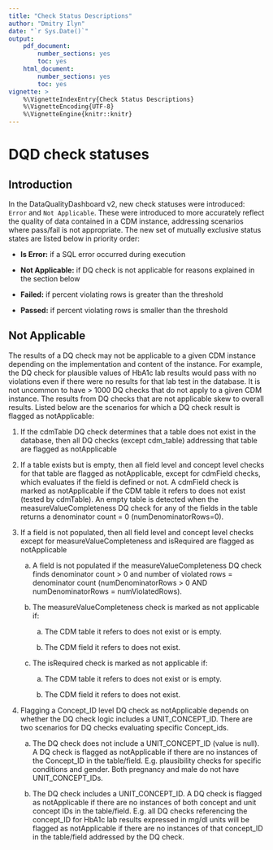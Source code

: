 ```yaml
---
title: "Check Status Descriptions"
author: "Dmitry Ilyn"
date: "`r Sys.Date()`"
output:
    pdf_document:
        number_sections: yes
        toc: yes
    html_document:
        number_sections: yes
        toc: yes
vignette: >
    %\VignetteIndexEntry{Check Status Descriptions}
    %\VignetteEncoding{UTF-8}
    %\VignetteEngine{knitr::knitr}
---
```


# DQD check statuses

## Introduction
In the DataQualityDashboard v2, new check statuses were introduced: `Error` and `Not Applicable`. These were introduced to more accurately reflect the quality of data contained in a CDM instance, addressing scenarios where pass/fail is not appropriate. The new set of mutually exclusive status states are listed below in priority order:

- **Is Error:** if a SQL error occurred during execution

- **Not Applicable:** if DQ check is not applicable for reasons explained in the section below

- **Failed:** if percent violating rows is greater than the threshold

- **Passed:** if percent violating rows is smaller than the threshold


## Not Applicable

The results of a DQ check may not be applicable to a given CDM instance depending on the implementation and content of the instance. For example, the DQ check for plausible values of HbA1c lab results would pass with no violations even if there were no results for that lab test in the database. It is not uncommon to have \> 1000 DQ checks that do not apply to a given CDM instance. The results from DQ checks that are not applicable skew to overall results. Listed below are the scenarios for which a DQ check result is flagged as notApplicable:

1.  If the cdmTable DQ check determines that a table does not exist in the database, then all DQ checks (except cdm_table) addressing that table are flagged as notApplicable

2.  If a table exists but is empty, then all field level and concept level checks for that table are flagged as notApplicable, except for cdmField checks, which evaluates if the field is defined or not. A cdmField check is marked as notApplicable if the CDM table it refers to does not exist (tested by cdmTable). An empty table is detected when the measureValueCompleteness DQ check for any of the fields in the table returns a denominator count = 0 (numDenominatorRows=0).

3.  If a field is not populated, then all field level and concept level checks except for measureValueCompleteness and isRequired are flagged as notApplicable

    a. A field is not populated if the measureValueCompleteness DQ check finds denominator count \> 0 and number of violated rows = denominator count (numDenominatorRows \> 0 AND numDenominatorRows = numViolatedRows).

    b. The measureValueCompleteness check is marked as not applicable if:

        a. The CDM table it refers to does not exist or is empty.

        b. The CDM field it refers to does not exist.

    c. The isRequired check is marked as not applicable if:

        a. The CDM table it refers to does not exist or is empty.

        b. The CDM field it refers to does not exist.

4.  Flagging a Concept_ID level DQ check as notApplicable depends on whether the DQ check logic includes a UNIT_CONCEPT_ID. There are two scenarios for DQ checks evaluating specific Concept_ids.

    a. The DQ check does not include a UNIT_CONCEPT_ID (value is null). A DQ check is flagged as notApplicable if there are no instances of the Concept_ID in the table/field. E.g. plausibility checks for specific conditions and gender. Both pregnancy and male do not have UNIT_CONCEPT_IDs.

    b. The DQ check includes a UNIT_CONCEPT_ID. A DQ check is flagged as notApplicable if there are no instances of both concept and unit concept IDs in the table/field. E.g. all DQ checks referencing the concept_ID for HbA1c lab results expressed in mg/dl units will be flagged as notApplicable if there are no instances of that concept_ID in the table/field addressed by the DQ check.

